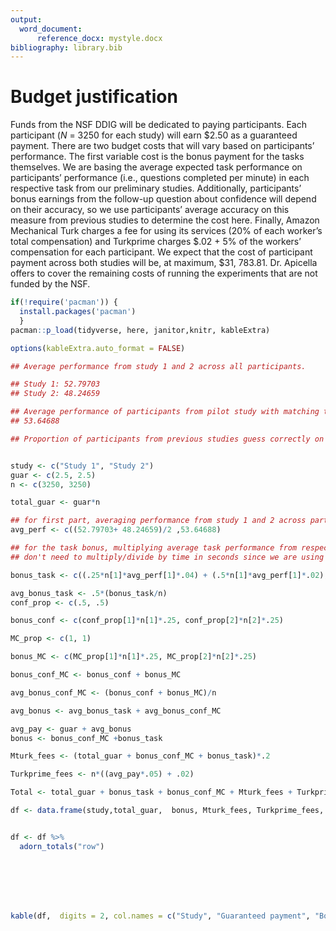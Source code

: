 ```yaml
---
output:
  word_document: 
      reference_docx: mystyle.docx
bibliography: library.bib
---
```


# Budget justification 

Funds from the NSF DDIG will be dedicated to paying participants. Each participant (*N* = 3250 for each study) will earn \$2.50 as a guaranteed payment. There are two budget costs that will vary based on participants' performance. The first variable cost is the bonus payment for the tasks themselves. We are basing the average expected task performance on participants' performance (i.e., questions completed per minute) in each respective task from our preliminary studies. Additionally, participants' bonus earnings from the follow-up question about confidence will depend on their accuracy, so we use participants' average accuracy on this measure from previous studies to determine the cost here. Finally, Amazon Mechanical Turk charges a fee for using its services (20% of each worker's total compensation) and Turkprime charges $.02 + 5% of the workers' compensation for each participant. We expect that the cost of participant payment across both studies will be, at maximum, \$31, 783.81. Dr. Apicella offers to cover the remaining costs of running the experiments that are not funded by the NSF. 

```r

if(!require('pacman')) {
  install.packages('pacman')
  }
pacman::p_load(tidyverse, here, janitor,knitr, kableExtra)

options(kableExtra.auto_format = FALSE)


```


```r

## Average performance from study 1 and 2 across all participants. 

## Study 1: 52.79703
## Study 2: 48.24659

## Average performance of participants from pilot study with matching task across all 3 rounds within 60 seconds= 
## 53.64688

## Proportion of participants from previous studies guess correctly on conf = about 50% for all studies 


study <- c("Study 1", "Study 2")
guar <- c(2.5, 2.5)
n <- c(3250, 3250)

total_guar <- guar*n

## for first part, averaging performance from study 1 and 2 across participants. for second part, using performance from pilot
avg_perf <- c((52.79703+ 48.24659)/2 ,53.64688)

## for the task bonus, multiplying average task performance from respective previous study by the sample size for that specific condition (1/2 for piece-rate, only 1/4 for competition since only half of the half earn it), by the payment for that condition. 
## don't need to multiply/divide by time in seconds since we are using the same amount of time as previous studies.

bonus_task <- c((.25*n[1]*avg_perf[1]*.04) + (.5*n[1]*avg_perf[1]*.02),.5*n[2]*avg_perf[2]*.04)

avg_bonus_task <- .5*(bonus_task/n)
conf_prop <- c(.5, .5)

bonus_conf <- c(conf_prop[1]*n[1]*.25, conf_prop[2]*n[2]*.25)

MC_prop <- c(1, 1)

bonus_MC <- c(MC_prop[1]*n[1]*.25, MC_prop[2]*n[2]*.25)

bonus_conf_MC <- bonus_conf + bonus_MC

avg_bonus_conf_MC <- (bonus_conf + bonus_MC)/n

avg_bonus <- avg_bonus_task + avg_bonus_conf_MC

avg_pay <- guar + avg_bonus
bonus <- bonus_conf_MC +bonus_task 

Mturk_fees <- (total_guar + bonus_conf_MC + bonus_task)*.2

Turkprime_fees <- n*((avg_pay*.05) + .02)

Total <- total_guar + bonus_task + bonus_conf_MC + Mturk_fees + Turkprime_fees

df <- data.frame(study,total_guar,  bonus, Mturk_fees, Turkprime_fees, Total) 


df <- df %>%
  adorn_totals("row")


```

<br><br><br><br> 

```r
kable(df,  digits = 2, col.names = c("Study", "Guaranteed payment", "Bonus payment", "MTurk fees", "Turkprime fees", "Total cost"), caption = "Table 1. Budget calculation", format.args = list(big.mark = ","))
```

